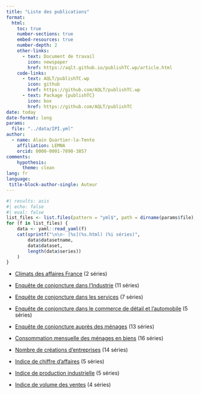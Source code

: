 ```yaml
---
title: "Liste des publications"
format: 
  html:
    toc: true
    number-sections: true
    embed-resources: true
    number-depth: 2
    other-links:
      - text: Document de travail
        icon: newspaper
        href: https://aqlt.github.io/publishTC.wp/article.html
    code-links:
      - text: AQLT/publishTC.wp
        icon: github
        href: https://github.com/AQLT/publishTC.wp
      - text: Package {publishTC}
        icon: box
        href: https://github.com/AQLT/publishTC
date: today
date-format: long
params:
  file: "../data/IPI.yml"
author:
  - name: Alain Quartier-la-Tente 
    affiliation: LEMNA
    orcid: 0000-0001-7890-3857
comments: 
    hypothesis:
      theme: clean
lang: fr
language:
 title-block-author-single: Auteur
---
```




```r
#| results: asis
#| echo: false
#| eval: false
list_files <- list.files(pattern = "yml$", path = dirname(params$file), full.names = TRUE)
for (f in list_files) {
    data <- yaml::read_yaml(f)
    cat(sprintf("\n\n- [%s](%s.html) (%i séries)",
        data$datasetname,
        data$dataset,
        length(data$series))
    )
}
```



- [Climats des affaires France](CONJ_FRANCE.html) (2 séries)

- [Enquête de conjoncture dans l'Industrie](CONJ_INDUSTRIE.html) (11 séries)

- [Enquête de conjoncture dans les services](CONJ_SERV.html) (7 séries)

- [Enquête de conjoncture dans le commerce de détail et l'automobile](CONJ_COMD.html) (5 séries)

- [Enquête de conjoncture auprès des ménages](ICAM.html) (13 séries)

- [Consommation mensuelle des ménages en biens](CONSO.html) (16 séries)

- [Nombre de créations d'entreprises](CREATION_ENT.html) (14 séries)

- [Indice de chiffre d'affaires](ICA_ind.html) (5 séries)

- [Indice de production industrielle](IPI.html) (5 séries)

- [Indice de volume des ventes](IVV.html) (4 séries)
